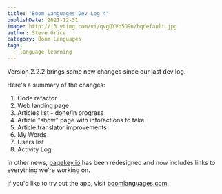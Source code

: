 ```yaml
---
title: "Boom Languages Dev Log 4"
publishDate: 2021-12-31
image: http://i3.ytimg.com/vi/qvgQYVp5O9o/hqdefault.jpg
author: Steve Grice
category: Boom Languages
tags:
  - language-learning
---
```


Version 2.2.2 brings some new changes since our last dev log.


<BlogYoutubeVideo videoId="qvgQYVp5O9o" />

Here's a summary of the changes:

1. Code refactor
2. Web landing page
3. Articles list - done/in progress
4. Article "show" page with info/actions to take
5. Article translator improvements
6. My Words
7. Users list
8. Activity Log

In other news, [pagekey.io](https://pagekey.io) has been redesigned and now includes links to everything we're working on.

If you'd like to try out the app, visit [boomlanguages.com](https://boomlanguages.com).
